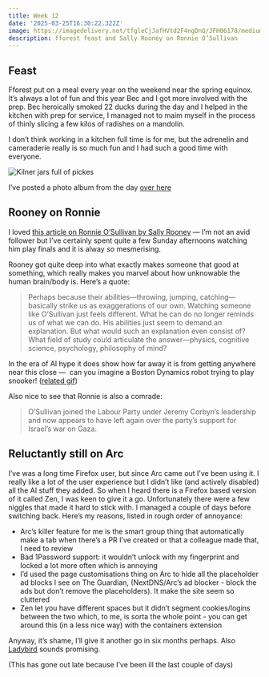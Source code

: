 ```yaml
---
title: Week 12
date: '2025-03-25T16:30:22.322Z'
image: https://imagedelivery.net/tfgleCjJafHVtd2F4ngDnQ/JFH06178/medium
description: fforest feast and Sally Rooney on Ronnie O’Sullivan
---
```


## Feast

Fforest put on a meal every year on the weekend near the spring equinox. It’s always a lot of fun and this year Bec and I got more involved with the prep. Bec heroically smoked 22 ducks during the day and I helped in the kitchen with prep for service, I managed not to maim myself in the process of thinly slicing a few kilos of radishes on a mandolin.

I don’t think working in a kitchen full time is for me, but the adrenelin and cameraderie really is so much fun and I had such a good time with everyone.

![Kilner jars full of pickes](https://imagedelivery.net/tfgleCjJafHVtd2F4ngDnQ/JFH06178/medium)

I’ve posted a photo album from the day [over here](/posts/2025/spring-feast)

## Rooney on Ronnie

I loved [this article on Ronnie O’Sullivan by Sally Rooney](https://www.nybooks.com/articles/2025/03/27/angles-of-approach-unbreakable-ronnie-osullivan/) — I’m not an avid follower but I’ve certainly spent quite a few Sunday afternoons watching him play finals and it is alway _so_ mesmerising.

Rooney got quite deep into what exactly makes someone that good at something, which really makes you marvel about how unknowable the human brain/body is. Here’s a quote:

> Perhaps because their abilities—throwing, jumping, catching—basically strike us as exaggerations of our own. Watching someone like O’Sullivan just feels different. What he can do no longer reminds us of what we can do. His abilities just seem to demand an explanation. But what would such an explanation even consist of? What field of study could articulate the answer—physics, cognitive science, psychology, philosophy of mind?

In the era of AI hype it does show how far away it is from getting anywhere near this close —  can you imagine a Boston Dynamics robot trying to play snooker! ([related gif](https://gif.land/howidogrids.gif))

Also nice to see that Ronnie is also a comrade:

> O’Sullivan joined the Labour Party under Jeremy Corbyn’s leadership and now appears to have left again over the party’s support for Israel’s war on Gaza.

## Reluctantly still on Arc

I’ve was a long time Firefox user, but since Arc came out I’ve been using it. I really like a lot of the user experience but I didn’t like (and actively disabled) all the AI stuff they added. So when I heard there is a Firefox based version of it called Zen, I was keen to give it a go. Unfortunately there were a few niggles that made it hard to stick with. I managed a couple of days before switching back. Here’s my reasons, listed in rough order of annoyance:

- Arc’s killer feature for me is the smart group thing that automatically make a tab when there’s a PR I’ve created or that a colleague made that, I need to review
- Bad 1Password support: it wouldn’t unlock with my fingerprint and locked a lot more often which is annoying
- I’d used the page customisations thing on Arc to hide all the placeholder ad blocks I see on The Guardian, (NextDNS/Arc’s ad blocker - block the ads but don’t remove the placeholders). It make the site seem so cluttered
- Zen let you have different spaces but it didn’t segment cookies/logins between the two which, to me, is sorta the whole point - you can get around this (in a less nice way) with the containers extension

Anyway, it’s shame, I’ll give it another go in six months perhaps. Also [Ladybird](https://ladybird.org/) sounds promising.

(This has gone out late because I’ve been ill the last couple of days)
